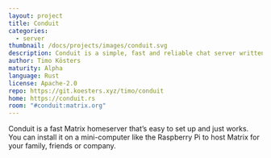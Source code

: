 ```yaml
---
layout: project
title: Conduit
categories:
  - server
thumbnail: /docs/projects/images/conduit.svg
description: Conduit is a simple, fast and reliable chat server written in Rust
author: Timo Kösters
maturity: Alpha
language: Rust
license: Apache-2.0
repo: https://git.koesters.xyz/timo/conduit
home: https://conduit.rs
room: "#conduit:matrix.org"
---
```


Conduit is a fast Matrix homeserver that’s easy to set up and just works. You can install it on a mini-computer like the Raspberry Pi to host Matrix for your family, friends or company.
